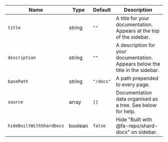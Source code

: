 | Name      | Type   | Default   | Description                                                     |
|-----------|--------|-----------|-----------------------------------------------------------------|
| `title` | string | `""` | A title for your documentation. Appears at the top of the sidebar. |
| `description` | string | `""` | A description for your documentation. Appears below the title in the sidebar.   |
| `basePath`    | string | `"/docs"` | A path prepended to every page.                         |
| `source`      | array  | `[]` |Documentation data organised as a tree. See below for help.   |
| `hideBuiltWithShardDocs` | boolean | `false` | Hide "Built with @fa-repo/shard-docs" on sidebar. |